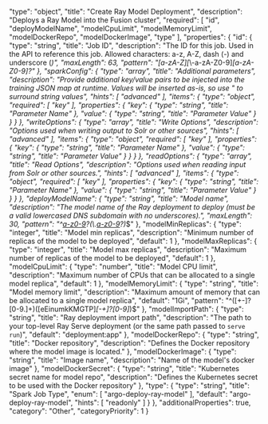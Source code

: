   "type": "object",
  "title": "Create Ray Model Deployment",
  "description": "Deploys a Ray Model into the Fusion cluster",
  "required": [
    "id",
    "deployModelName",
    "modelCpuLimit",
    "modelMemoryLimit",
    "modelDockerRepo",
    "modelDockerImage",
    "type"
  ],
  "properties": {
    "id": {
      "type": "string",
      "title": "Job ID",
      "description": "The ID for this job. Used in the API to reference this job. Allowed characters: a-z, A-Z, dash (-) and underscore (_)",
      "maxLength": 63,
      "pattern": "[a-zA-Z][_\\-a-zA-Z0-9]*[a-zA-Z0-9]?"
    },
    "sparkConfig": {
      "type": "array",
      "title": "Additional parameters",
      "description": "Provide additional key/value pairs to be injected into the training JSON map at runtime. Values will be inserted as-is, so use \" to surround string values",
      "hints": [
        "advanced"
      ],
      "items": {
        "type": "object",
        "required": [
          "key"
        ],
        "properties": {
          "key": {
            "type": "string",
            "title": "Parameter Name"
          },
          "value": {
            "type": "string",
            "title": "Parameter Value"
          }
        }
      }
    },
    "writeOptions": {
      "type": "array",
      "title": "Write Options",
      "description": "Options used when writing output to Solr or other sources",
      "hints": [
        "advanced"
      ],
      "items": {
        "type": "object",
        "required": [
          "key"
        ],
        "properties": {
          "key": {
            "type": "string",
            "title": "Parameter Name"
          },
          "value": {
            "type": "string",
            "title": "Parameter Value"
          }
        }
      }
    },
    "readOptions": {
      "type": "array",
      "title": "Read Options",
      "description": "Options used when reading input from Solr or other sources.",
      "hints": [
        "advanced"
      ],
      "items": {
        "type": "object",
        "required": [
          "key"
        ],
        "properties": {
          "key": {
            "type": "string",
            "title": "Parameter Name"
          },
          "value": {
            "type": "string",
            "title": "Parameter Value"
          }
        }
      }
    },
    "deployModelName": {
      "type": "string",
      "title": "Model name",
      "description": "The model name of the Ray deployment to deploy (must be a valid lowercased DNS subdomain with no underscores).",
      "maxLength": 30,
      "pattern": "^[a-z0-9]([-a-z0-9]*[a-z0-9])?(\\.[a-z0-9]([-a-z0-9]*[a-z0-9])?)*$"
    },
    "modelMinReplicas": {
      "type": "integer",
      "title": "Model min replicas",
      "description": "Minimum number of replicas of the model to be deployed",
      "default": 1
    },
    "modelMaxReplicas": {
      "type": "integer",
      "title": "Model max replicas",
      "description": "Maximum number of replicas of the model to be deployed",
      "default": 1
    },
    "modelCpuLimit": {
      "type": "number",
      "title": "Model CPU limit",
      "description": "Maximum number of CPUs that can be allocated to a single model replica",
      "default": 1
    },
    "modelMemoryLimit": {
      "type": "string",
      "title": "Model memory limit",
      "description": "Maximum amount of memory that can be allocated to a single model replica",
      "default": "1Gi",
      "pattern": "^([+-]?[0-9.]+)([eEinumkKMGTP]*[-+]?[0-9]*)$"
    },
    "modelImportPath": {
      "type": "string",
      "title": "Ray deployment import path",
      "description": "The path to your top-level Ray Serve deployment (or the same path passed to `serve run`)",
      "default": "deployment:app"
    },
    "modelDockerRepo": {
      "type": "string",
      "title": "Docker repository",
      "description": "Defines the Docker repository where the model image is located."
    },
    "modelDockerImage": {
      "type": "string",
      "title": "Image name",
      "description": "Name of the model's docker image"
    },
    "modelDockerSecret": {
      "type": "string",
      "title": "Kubernetes secret name for model repo",
      "description": "Defines the Kubernetes secret to be used with the Docker repository"
    },
    "type": {
      "type": "string",
      "title": "Spark Job Type",
      "enum": [
        "argo-deploy-ray-model"
      ],
      "default": "argo-deploy-ray-model",
      "hints": [
        "readonly"
      ]
    }
  },
  "additionalProperties": true,
  "category": "Other",
  "categoryPriority": 1
}
